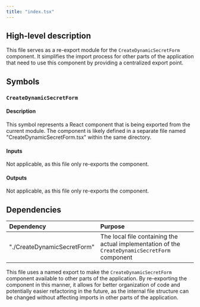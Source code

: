 ```yaml
---
title: "index.tsx"
---
```


## High-level description
This file serves as a re-export module for the `CreateDynamicSecretForm` component. It simplifies the import process for other parts of the application that need to use this component by providing a centralized export point.

## Symbols

### `CreateDynamicSecretForm`
#### Description
This symbol represents a React component that is being exported from the current module. The component is likely defined in a separate file named "CreateDynamicSecretForm.tsx" within the same directory.

#### Inputs
Not applicable, as this file only re-exports the component.

#### Outputs
Not applicable, as this file only re-exports the component.

## Dependencies
| Dependency | Purpose |
|:-----------|:--------|
| "./CreateDynamicSecretForm" | The local file containing the actual implementation of the `CreateDynamicSecretForm` component |

This file uses a named export to make the `CreateDynamicSecretForm` component available to other parts of the application. By re-exporting the component in this manner, it allows for better organization of code and potentially easier refactoring in the future, as the internal file structure can be changed without affecting imports in other parts of the application.